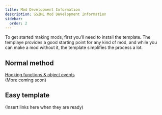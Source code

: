 ```yaml
---
title: Mod Development Information
description: GS2ML Mod Development Information
sidebar:
  order: 2
---
```


To get started making mods, first you'll need to install the template. The templaye provides a good starting point for any kind of mod, and while you can make a mod without it, the template simplifies the process a lot. 

<LinkCard
	title="Mod Template Setup"
	description="Here's the instructions to set up the mod template."
	href="/GS2ML/guides/mod-development/template-setup"
/>

## Normal method
[Hooking functions & object events](/GS2ML/guides/mod-development/hooking)  
(More coming soon)

## Easy template
(Insert links here when they are ready)
